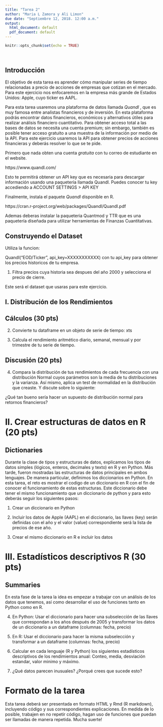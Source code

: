 ```yaml
---
title: "Tarea 2"
author: "Maria L Zamora y Ali Limon"
due date: "Septiembre 12, 2018. 12:00 a.m."
output:
  html_document: default
  pdf_document: default
---
```


<style>
p.caption {
  font-size: 0.78em;
}
</style>


```r
knitr::opts_chunk$set(echo = TRUE)
```



<br />

## Introducción
El objetivo de esta tarea es aprender cómo manipular series de tiempo relacionadas a precio de acciones de empresas que cotizan en el mercado. Para este ejercicio nos enfocaremos en la empresa más grande de Estados Unidos: Apple, cuyo ticker es AAPL.

Para esta tarea usaremos una plataforma de datos llamada *Quandl* , que es muy famosa entre analistas financieros y de inversión. En esta plataforma podrás encontrar datos financieros, económicos y alternativos útiles para realizar análisis financiero cuantitativo. Para obtener acceso total a las bases de datos se necesita una cuenta premium; sin embargo, también es posible tener acceso gratuito a una muestra de la información por medio de la API. Para este ejercicio usaremos la API para obtener precios de acciones financieras y deberás resolver lo que se te pide. 

Primero que nada obten una cuenta *gratuita* con tu correo de estudiante en el website.

https://www.quandl.com/

Esto te permitirá obtener un API key que es necesaria para descargar información usando una paquetería llamada Quandl. Puedes conocer tu key accediendo a ACCOUNT SETTINGS > API KEY

Finalmente, instala el paquete *Quandl* disponible en R.

https://cran.r-project.org/web/packages/Quandl/Quandl.pdf

Ademas deberas instalar la paqueteria Quantmod y TTR que es una paquetería diseñada para utilizar herramientas de Finanzas Cuantitativas.

## Construyendo el Dataset

Utiliza la funcion:

Quandl("EOD/Ticker", api_key=XXXXXXXXXXX) con tu api_key para obtener los precios historicos de tu empresa.

1) Filtra precios cuya historia sea despues del año 2000 y selecciona el precio de cierre.

Este será el dataset que usaras para este ejercicio. 

## I. Distribución de los Rendimientos

## Cálculos (30 pts)

2) Convierte tu dataframe en un objeto de serie de tiempo: xts

3) Calcula el rendimiento aritmético diario, semanal, mensual y por trimestre de tu serie de tiempo. 

## Discusión (20 pts)

4) Compara la distribución de tus rendimientos de cada frecuencia con una distribución Normal cuyos parámetros son la media de tu distribuciones y la varianza. Así mismo, aplica un test de normalidad en la distribución que creaste. Y discute sobre lo siguiente:

¿Qué tan bueno sería hacer un supuesto de distribución normal para retornos financieros?


# II. Crear estructuras de datos en R (20 pts)

## Dictionaries
Durante la clase de tipos y estructuras de datos, explicamos los tipos de datos simples (lógicos, enteros, decimales y texto) en R y en Python. Más tarde, fueron mostradas las estructuras de datos principales en ambos lenguajes. De manera particular, definimos los diccionarios en Python. En esta tarea, el reto es mostrar el codigo de un diccionario en R con el fin de conocer el funcionamiento de estas estructuras. Este diccionario debe tener el mismo funcionamiento que un diccionario de python y para esto deberás seguir los siguientes pasos: 

1) Crear un diccionario en Python

2) Incluir los datos de Apple (AAPL) en el diccionario, las llaves (key) serán definidas con el año y el valor (value) correspondiente será la lista de precios de ese año.

3) Crear el mismo diccionario en R e incluir los datos


# III. Estadísticos descriptivos R (30 pts)

## Summaries
En esta fase de la tarea la idea es empezar a trabajar con un análisis de los datos que tenemos, así como desarrollar el uso de funciones tanto en Python como en R.

4) En Python: Usar el diccionario para hacer una subselección de las llaves que correspondan a los años después de 2005 y transformar los datos de un diccionario a un dataframe (columnas: fecha, precio)

5) En R: Usar el diccionario para hacer la misma subselección y transformar a un dataframe (columnas: fecha, precio) 

6) Calcular en cada lenguaje (R y Python) los siguientes estadísticos descriptivos de los rendimientos anual: Conteo, media, desviación estandar, valor minimo y máximo.

7) ¿Qué datos parecen inusuales? ¿Porqué crees que sucede esto? 


# Formato de la tarea
Esta tarea deberá ser presentada en formato HTML y Rmd (R markdown), incluyendo código y sus correspondientes explicaciones. En medida de lo posible, trabajen en no repetir código, hagan uso de funciones que puedan ser llamadas de manera repetida. Mucha suerte!